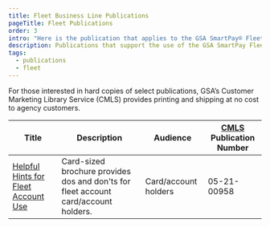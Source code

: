 ```yaml
---
title: Fleet Business Line Publications
pageTitle: Fleet Publications
order: 3
intro: "Here is the publication that applies to the GSA SmartPay® Fleet business line."
description: Publications that support the use of the GSA SmartPay Fleet account
tags:
  - publications
  - fleet
---
```

For those interested in hard copies of select publications, GSA’s Customer Marketing Library Service (CMLS) provides printing and shipping at no cost to agency customers.


| Title                            | Description       | Audience        | [CMLS](https://www.gsa.gov/about-us/organization/federal-acquisition-service/customer-and-stakeholder-engagement/customer-marketing-library-service-cmls) Publication Number  |
| ---------------------------------| ------------------| ----------------| -------------------------|
|[Helpful Hints for Fleet Account Use](/resources/publications/fleet/helpful-hints-for-fleet-account-use/)|Card-sized brochure provides dos and don'ts for fleet account card/account holders.|Card/account holders|05-21-00958|
